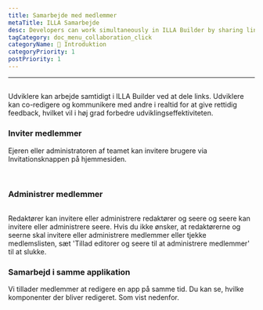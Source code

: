 ```yaml
---
title: Samarbejde med medlemmer
metaTitle: ILLA Samarbejde
desc: Developers can work simultaneously in ILLA Builder by sharing links. Developers can co-edit and communicate with others in real time to give timely feedback, which will greatly improve development efficiency.
tagCategory: doc_menu_collaboration_click
categoryName: 👋 Introduktion
categoryPriority: 1
postPriority: 1
---
```


* * *

## <h2 hidden>Samarbejde med medlemmer</h2>

Udviklere kan arbejde samtidigt i ILLA Builder ved at dele links. Udviklere kan co-redigere og kommunikere med andre i realtid for at give rettidig feedback, hvilket vil i høj grad forbedre udviklingseffektiviteten.

### Inviter medlemmer

Ejeren eller administratoren af teamet kan invitere brugere via Invitationsknappen på hjemmesiden. 

<img src='https://cdn.illacloud.com/official-website/img/docs/assemble/collaboration.png' alt="" />

<img src='https://cdn.illacloud.com/official-website/img/docs/assemble/collaboration(1).png' alt="" />

### Administrer medlemmer

<img src='https://cdn.illacloud.com/official-website/img/docs/assemble/collaboration(2).png' alt="" />

Redaktører kan invitere eller administrere redaktører og seere og seere kan invitere eller administrere seere. Hvis du ikke ønsker, at redaktørerne og seerne skal invitere eller administrere medlemmer eller tjekke medlemslisten, sæt 'Tillad editorer og seere til at administrere medlemmer' til at slukke.

### Samarbejd i samme applikation

Vi tillader medlemmer at redigere en app på samme tid. Du kan se, hvilke komponenter der bliver redigeret. Som vist nedenfor. 

<img src='https://cdn.illacloud.com/official-website/img/docs/assemble/collaboration(3).png' alt="" />
